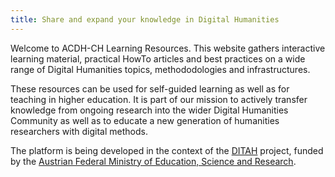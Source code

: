```yaml
---
title: Share and expand your knowledge in Digital Humanities
---
```


Welcome to ACDH-CH Learning Resources. This website gathers interactive learning material, practical
HowTo articles and best practices on a wide range of Digital Humanities topics, methododologies and
infrastructures.

These resources can be used for self-guided learning as well as for teaching in higher education. It
is part of our mission to actively transfer knowledge from ongoing research into the wider Digital
Humanities Community as well as to educate a new generation of humanities researchers with digital
methods.

The platform is being developed in the context of the [DITAH](https://www.ditah.at/) project, funded
by the [Austrian Federal Ministry of Education, Science and Research](https://www.bmbwf.gv.at/en.html).
